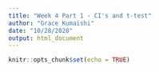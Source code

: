 ```yaml
---
title: "Week 4 Part 1 - CI's and t-test"
author: "Grace Kumaishi"
date: "10/28/2020"
output: html_document
---
```


```r
knitr::opts_chunk$set(echo = TRUE)
```

